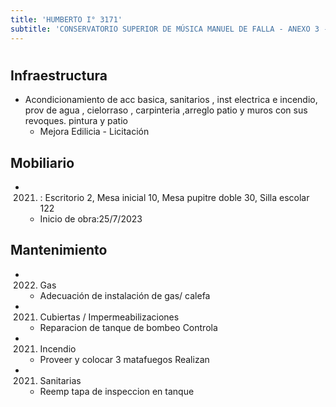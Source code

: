 ```yaml
---
title: 'HUMBERTO I° 3171'
subtitle: 'CONSERVATORIO SUPERIOR DE MÚSICA MANUEL DE FALLA - ANEXO 3 - JIN B (EPCJC 11/06°) MAESTRO F.REYES [S] - EPC N° 11 JOSE FEDERICO MORENO'
---
```


#
## Infraestructura

* Acondicionamiento  de acc basica, sanitarios , inst electrica e incendio, prov de agua , cielorraso   , carpinteria ,arreglo patio y  muros con sus revoques. pintura  y patio 
    + Mejora Edilicia - Licitación 


## Mobiliario

*  (2021) : Escritorio 2, Mesa inicial 10, Mesa pupitre doble 30, Silla escolar 122 



    + Inicio de obra:25/7/2023 



## Mantenimiento

*  (2022) Gas 
    + Adecuación de instalación de gas/ calefa

*  (2021) Cubiertas / Impermeabilizaciones 
    + Reparacion de tanque de bombeo  Controla

*  (2021) Incendio 
    + Proveer y colocar 3 matafuegos  Realizan

*  (2021) Sanitarias 
    + Reemp tapa de inspeccion en tanque






